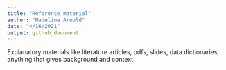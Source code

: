 ```yaml
---
title: "Reference material"
author: "Madeline Arnold"
date: "4/16/2021"
output: github_document
---
```


Explanatory materials like literature articles, pdfs, slides, data dictionaries, anything that gives background and context.